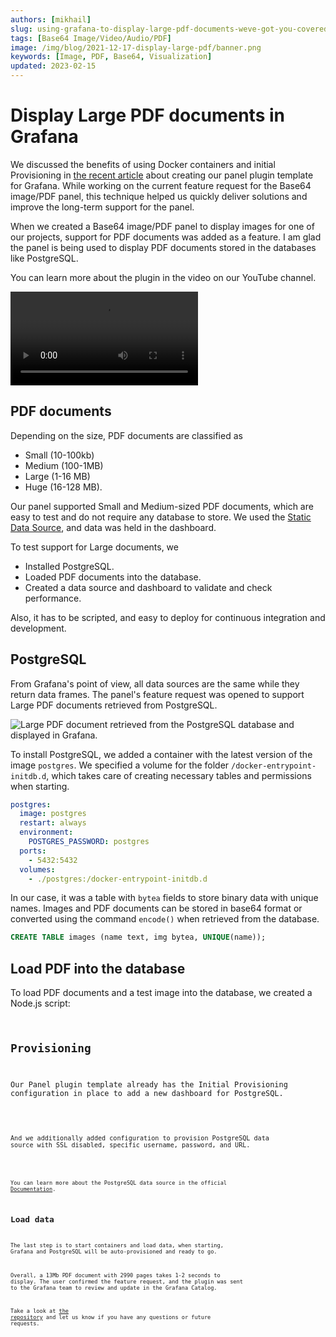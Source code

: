 ```yaml
---
authors: [mikhail]
slug: using-grafana-to-display-large-pdf-documents-weve-got-you-covered-4e654e8d4bce/
tags: [Base64 Image/Video/Audio/PDF]
image: /img/blog/2021-12-17-display-large-pdf/banner.png
keywords: [Image, PDF, Base64, Visualization]
updated: 2023-02-15
---
```



# Display Large PDF documents in Grafana

We discussed the benefits of using Docker containers and initial Provisioning in [the recent article](/blog/display-base64-encoded-images-from-any-data-source-on-your-dashboard-398a99ba5b5e) about creating our panel plugin template for Grafana. While working on the current feature request for the Base64 image/PDF panel, this technique helped us quickly deliver solutions and improve the long-term support for the panel.

When we created a Base64 image/PDF panel to display images for one of our projects, support for PDF documents was added as a feature. I am glad the panel is being used to display PDF documents stored in the databases like PostgreSQL.

You can learn more about the plugin in the video on our YouTube channel.

<Video
  src="https://www.youtube.com/embed/1_bgLSehjhg"
  title="Images, PDFs, Video, Live Camera Feed on Grafana Dashboard."
/>

## PDF documents

Depending on the size, PDF documents are classified as

- Small (10-100kb)
- Medium (100-1MB)
- Large (1-16 MB)
- Huge (16-128 MB).

Our panel supported Small and Medium-sized PDF documents, which are easy to test and do not require any database to store. We used the [Static Data Source](/plugins/volkovlabs-static-datasource), and data was held in the dashboard.

To test support for Large documents, we

- Installed PostgreSQL.
- Loaded PDF documents into the database.
- Created a data source and dashboard to validate and check performance.

Also, it has to be scripted, and easy to deploy for continuous integration and development.

## PostgreSQL

From Grafana's point of view, all data sources are the same while they return data frames. The panel's feature request was opened to support Large PDF documents retrieved from PostgreSQL.

<Image
  title="Large PDF document retrieved from the PostgreSQL database and displayed in Grafana."
  src="/img/blog/2021-12-17-display-large-pdf/panel.png"
  lazy={false}
/>

To install PostgreSQL, we added a container with the latest version of the image `postgres`. We specified a volume for the folder `/docker-entrypoint-initdb.d`, which takes care of creating necessary tables and permissions when starting.

```yaml
postgres:
  image: postgres
  restart: always
  environment:
    POSTGRES_PASSWORD: postgres
  ports:
    - 5432:5432
  volumes:
    - ./postgres:/docker-entrypoint-initdb.d
```

In our case, it was a table with `bytea` fields to store binary data with unique names. Images and PDF documents can be stored in base64 format or converted using the command `encode()` when retrieved from the database.

```sql
CREATE TABLE images (name text, img bytea, UNIQUE(name));
```

## Load PDF into the database

To load PDF documents and a test image into the database, we created a Node.js script:

<Code
  url="https://github.com/VolkovLabs/volkovlabs-image-panel/blob/main/postgres/load.ts"
  language="js"
/>

## Provisioning

Our Panel plugin template already has the Initial Provisioning configuration in place to add a new dashboard for PostgreSQL.

<Code
  url="https://github.com/VolkovLabs/volkovlabs-image-panel/blob/main/provisioning/dashboards/default.yaml"
  language="yaml"
/>

And we additionally added configuration to provision PostgreSQL data source with SSL disabled, specific username, password, and URL.

<Code
  url="https://github.com/VolkovLabs/volkovlabs-image-panel/blob/main/provisioning/datasources/postgres.yaml"
  language="yaml"
/>

You can learn more about the PostgreSQL data source in the official [Documentation](https://grafana.com/docs/grafana/latest/datasources/postgres/).

## Load data

The last step is to start containers and load data, when starting, Grafana and PostgreSQL will be auto-provisioned and ready to go.

Overall, a 13Mb PDF document with 2990 pages takes 1-2 seconds to display. The user confirmed the feature request, and the plugin was sent to the Grafana team to review and update in the Grafana Catalog.

Take a look at [the repository](https://github.com/VolkovLabs/volkovlabs-image-panel) and let us know if you have any questions or future requests.
